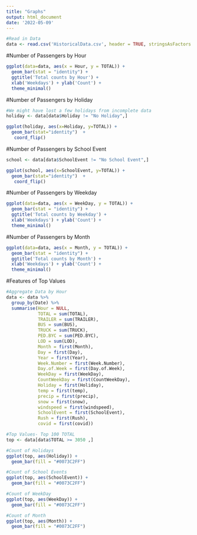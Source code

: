 ---
title: "Graphs"
output: html_document
date: '2022-05-09'
---

```{r}
#Read in Data
data <- read.csv('HistoricalData.csv', header = TRUE, stringsAsFactors = TRUE)

```


#Number of Passengers by Hour
```{r}
ggplot(data=data, aes(x = Hour, y = TOTAL)) + 
  geom_bar(stat = "identity") +
  ggtitle('Total counts by Hour') +
  xlab('Weekdays') + ylab('Count') +
  theme_minimal()
```


#Number of Passengers by Holiday
```{r}
#We might have lost a few holidays from incomplete data
holiday <- data[data$Holiday != "No Holiday",]

ggplot(holiday, aes(x=Holiday, y=TOTAL)) + 
  geom_bar(stat="identity")  + 
   coord_flip()

```

#Number of Passengers by School Event
```{r}
school <- data[data$SchoolEvent != "No School Event",]

ggplot(school, aes(x=SchoolEvent, y=TOTAL)) + 
  geom_bar(stat="identity")  + 
   coord_flip()
```

#Number of Passengers by Weekday
```{r}
ggplot(data=data, aes(x = WeekDay, y = TOTAL)) + 
  geom_bar(stat = "identity") +
  ggtitle('Total counts by Weekday') +
  xlab('Weekdays') + ylab('Count') +
  theme_minimal()

```

#Number of Passengers by Month
```{r}
ggplot(data=data, aes(x = Month, y = TOTAL)) + 
  geom_bar(stat = "identity") +
  ggtitle('Total counts by Month') +
  xlab('Weekdays') + ylab('Count') +
  theme_minimal()

```


#Features of Top Values
```{r}
#Aggregate Data by Hour
data <- data %>% 
  group_by(Date) %>% 
  summarise(Hour = NULL,
            TOTAL = sum(TOTAL),
            TRAILER = sum(TRAILER),
            BUS = sum(BUS),
            TRUCK = sum(TRUCK),
            PED.BYC = sum(PED.BYC),
            LOD = sum(LOD),
            Month = first(Month),
            Day = first(Day),
            Year = first(Year),
            Week.Number = first(Week.Number),
            Day.of.Week = first(Day.of.Week),
            WeekDay = first(WeekDay),
            CountWeekDay = first(CountWeekDay),
            Holiday = first(Holiday),
            temp = first(temp),
            precip = first(precip),
            snow = first(snow),
            windspeed = first(windspeed),
            SchoolEvent = first(SchoolEvent),
            Rush = first(Rush),
            covid = first(covid))

#Top Values- Top 100 TOTAL
top <- data[data$TOTAL >= 3050 ,]

#Count of Holidays
ggplot(top, aes(Holiday)) +
  geom_bar(fill = "#0073C2FF")

#Count of School Events
ggplot(top, aes(SchoolEvent)) +
  geom_bar(fill = "#0073C2FF")

#Count of WeekDay
ggplot(top, aes(WeekDay)) +
  geom_bar(fill = "#0073C2FF")

#Count of Month
ggplot(top, aes(Month)) +
  geom_bar(fill = "#0073C2FF")
```

